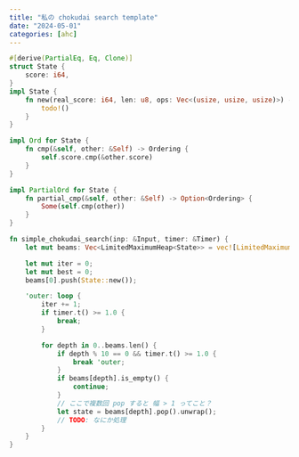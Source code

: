 ```yaml
---
title: "私の chokudai search template"
date: "2024-05-01"
categories: [ahc]
---
```


```rust
#[derive(PartialEq, Eq, Clone)]
struct State {
    score: i64,
}
impl State {
    fn new(real_score: i64, len: u8, ops: Vec<(usize, usize, usize)>) -> Self {
        todo!()
    }
}

impl Ord for State {
    fn cmp(&self, other: &Self) -> Ordering {
        self.score.cmp(&other.score)
    }
}

impl PartialOrd for State {
    fn partial_cmp(&self, other: &Self) -> Option<Ordering> {
        Some(self.cmp(other))
    }
}

fn simple_chokudai_search(inp: &Input, timer: &Timer) {
    let mut beams: Vec<LimitedMaximumHeap<State>> = vec![LimitedMaximumHeap::new(500); 51];

    let mut iter = 0;
    let mut best = 0;
    beams[0].push(State::new());

    'outer: loop {
        iter += 1;
        if timer.t() >= 1.0 {
            break;
        }

        for depth in 0..beams.len() {
            if depth % 10 == 0 && timer.t() >= 1.0 {
                break 'outer;
            }
            if beams[depth].is_empty() {
                continue;
            }
            // ここで複数回 pop すると 幅 > 1 ってこと？
            let state = beams[depth].pop().unwrap();
            // TODO: なにか処理
        }
    }
}
```
